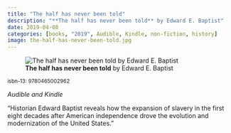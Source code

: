 ```yaml
---
title: "The half has never been told"
description: "**The half has never been told** by Edward E. Baptist"
date: 2019-04-08
categories: [books, "2019", Audible, Kindle, non-fiction, history]
image: the-half-has-never-been-told.jpg
---
```

![**The half has never been told** by Edward E. Baptist](the-half-has-never-been-told.jpg){fig-align="left"}

<sup>isbn-13: 9780465002962</sup>

*Audible and Kindle*

"Historian Edward Baptist reveals how the expansion of slavery in the first
eight decades after American independence drove the evolution and
modernization of the United States."